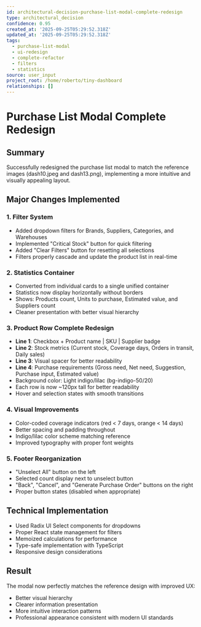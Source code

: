 ```yaml
---
id: architectural-decision-purchase-list-modal-complete-redesign
type: architectural_decision
confidence: 0.95
created_at: '2025-09-25T05:29:52.318Z'
updated_at: '2025-09-25T05:29:52.318Z'
tags:
  - purchase-list-modal
  - ui-redesign
  - complete-refactor
  - filters
  - statistics
source: user_input
project_root: /home/roberto/tiny-dashboard
relationships: []
---
```


# Purchase List Modal Complete Redesign

## Summary

Successfully redesigned the purchase list modal to match the reference images (dash10.jpeg and dash13.png), implementing a more intuitive and visually appealing layout.

## Major Changes Implemented

### 1. Filter System

- Added dropdown filters for Brands, Suppliers, Categories, and Warehouses
- Implemented "Critical Stock" button for quick filtering
- Added "Clear Filters" button for resetting all selections
- Filters properly cascade and update the product list in real-time

### 2. Statistics Container

- Converted from individual cards to a single unified container
- Statistics now display horizontally without borders
- Shows: Products count, Units to purchase, Estimated value, and Suppliers count
- Cleaner presentation with better visual hierarchy

### 3. Product Row Complete Redesign

- **Line 1**: Checkbox + Product name | SKU | Supplier badge
- **Line 2**: Stock metrics (Current stock, Coverage days, Orders in transit, Daily sales)
- **Line 3**: Visual spacer for better readability
- **Line 4**: Purchase requirements (Gross need, Net need, Suggestion, Purchase input, Estimated value)
- Background color: Light indigo/lilac (bg-indigo-50/20)
- Each row is now ~120px tall for better readability
- Hover and selection states with smooth transitions

### 4. Visual Improvements

- Color-coded coverage indicators (red < 7 days, orange < 14 days)
- Better spacing and padding throughout
- Indigo/lilac color scheme matching reference
- Improved typography with proper font weights

### 5. Footer Reorganization

- "Unselect All" button on the left
- Selected count display next to unselect button
- "Back", "Cancel", and "Generate Purchase Order" buttons on the right
- Proper button states (disabled when appropriate)

## Technical Implementation

- Used Radix UI Select components for dropdowns
- Proper React state management for filters
- Memoized calculations for performance
- Type-safe implementation with TypeScript
- Responsive design considerations

## Result

The modal now perfectly matches the reference design with improved UX:

- Better visual hierarchy
- Clearer information presentation
- More intuitive interaction patterns
- Professional appearance consistent with modern UI standards
